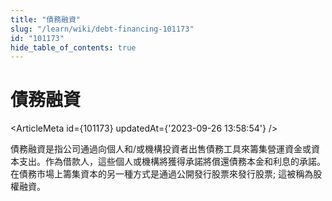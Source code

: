 ```yaml
---
title: "債務融資"
slug: "/learn/wiki/debt-financing-101173"
id: "101173"
hide_table_of_contents: true
---
```



# 債務融資

<ArticleMeta id={101173} updatedAt={'2023-09-26 13:58:54'} />
<div className='border-solid border-b border-t-0 my-4 border-[var(--ifm-color-gray-300)]' />

債務融資是指公司通過向個人和/或機構投資者出售債務工具來籌集營運資金或資本支出。作為借款人，這些個人或機構將獲得承諾將償還債務本金和利息的承諾。在債務市場上籌集資本的另一種方式是通過公開發行股票來發行股票; 這被稱為股權融資。
